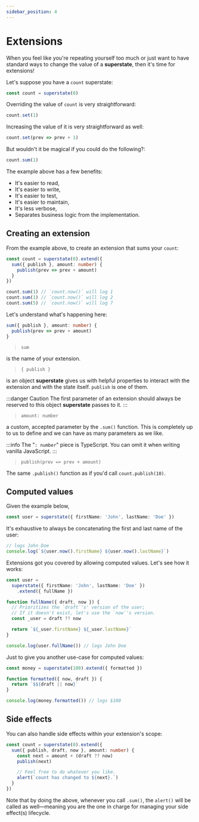 ```yaml
---
sidebar_position: 4
---
```


# Extensions
When you feel like you're repeating yourself too much or just want to have standard ways to change the value of a
**superstate**, then it's time for extensions!

Let's suppose you have a `count` superstate:

```typescript
const count = superstate(0)
```

Overriding the value of `count` is very straightforward:

```typescript
count.set(1)
```

Increasing the value of it is very straightforward as well:

```typescript
count.set(prev => prev + 1)
```

But wouldn't it be magical if you could do the following?:

```typescript
count.sum(1)
```

The example above has a few benefits:

- It's easier to read,
- It's easier to write,
- It's easier to test,
- It's easier to maintain,
- It's less verbose,
- Separates business logic from the implementation.

## Creating an extension

From the example above, to create an extension that sums your `count`:

```typescript
const count = superstate(0).extend({
  sum({ publish }, amount: number) {
    publish(prev => prev + amount)
  }
})

count.sum(1) // `count.now()` will log 1
count.sum(1) // `count.now()` will log 2
count.sum(5) // `count.now()` will log 7
```

Let's understand what's happening here:

```typescript
sum({ publish }, amount: number) {
  publish(prev => prev + amount)
}
```

> `sum`

is the name of your extension.

> `{ publish }`

is an object **superstate** gives us with helpful properties to interact with the extension and with the state itself. `publish` is one of them.

:::danger Caution
The first parameter of an extension should always be reserved to this object **superstate** passes to it.
:::

> `amount: number`

a custom, accepted parameter by the `.sum()` function. This is completely up to us to define and we can have as many parameters
as we like.

:::info
The "`: number`" piece is TypeScript. You can omit it when writing vanilla JavaScript.
:::

> `publish(prev => prev + amount)`

The same `.publish()` function as if you'd call `count.publish(10)`.


## Computed values

Given the example below,

```typescript
const user = superstate({ firstName: 'John', lastName: 'Doe' })
```

It's exhaustive to always be concatenating the first and last name of the user:

```typescript
// logs John Doe
console.log(`${user.now().firstName} ${user.now().lastName}`)
```

Extensions got you covered by allowing computed values. Let's see how it works:

```typescript
const user =
  superstate({ firstName: 'John', lastName: 'Doe' })
    .extend({ fullName })

function fullName({ draft, now }) {
  // Prioritizes the `draft`'s' version of the user;
  // If it doesn't exist, let's use the `now`'s version.
  const _user = draft ?? now

  return `${_user.firstName} ${_user.lastName}`
}

console.log(user.fullName()) // logs John Doe
```

Just to give you another use-case for computed values:

```typescript
const money = superstate(100).extend({ formatted })

function formatted({ now, draft }) {
  return `$${draft || now}`
}

console.log(money.formatted()) // logs $100
```


## Side effects

You can also handle side effects within your extension's scope:

```typescript
const count = superstate(0).extend({
  sum({ publish, draft, now }, amount: number) {
    const next = amount + (draft ?? now)
    publish(next)

    // Feel free to do whatever you like.
    alert(`count has changed to ${next}.`)
  }
})
```

Note that by doing the above, whenever you call `.sum()`, the `alert()` will be called as well&mdash;meaning you are the one in charge
for managing your side effect(s) lifecycle.

